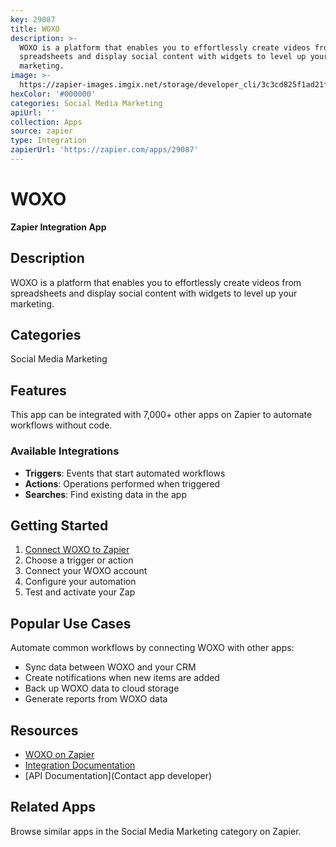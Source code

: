 ```yaml
---
key: 29087
title: WOXO
description: >-
  WOXO is a platform that enables you to effortlessly create videos from
  spreadsheets and display social content with widgets to level up your
  marketing.
image: >-
  https://zapier-images.imgix.net/storage/developer_cli/3c3cd825f1ad21ff2b766f8b3575bc6c_2.png?auto=format%2Ccompress&ixlib=python-3.0.0&q=50
hexColor: '#000000'
categories: Social Media Marketing
apiUrl: ''
collection: Apps
source: zapier
type: Integration
zapierUrl: 'https://zapier.com/apps/29087'
---
```

# WOXO

**Zapier Integration App**

## Description

WOXO is a platform that enables you to effortlessly create videos from spreadsheets and display social content with widgets to level up your marketing.

## Categories

Social Media Marketing

## Features

This app can be integrated with 7,000+ other apps on Zapier to automate workflows without code.

### Available Integrations

- **Triggers**: Events that start automated workflows
- **Actions**: Operations performed when triggered
- **Searches**: Find existing data in the app

## Getting Started

1. [Connect WOXO to Zapier](https://zapier.com/apps/29087)
2. Choose a trigger or action
3. Connect your WOXO account
4. Configure your automation
5. Test and activate your Zap

## Popular Use Cases

Automate common workflows by connecting WOXO with other apps:

- Sync data between WOXO and your CRM
- Create notifications when new items are added
- Back up WOXO data to cloud storage
- Generate reports from WOXO data

## Resources

- [WOXO on Zapier](https://zapier.com/apps/29087)
- [Integration Documentation](https://zapier.com/apps/29087/integrations)
- [API Documentation](Contact app developer)

## Related Apps

Browse similar apps in the Social Media Marketing category on Zapier.
